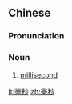 ==Chinese==
{{zh-forms}}

===Pronunciation===
{{zh-pron
|m=háomiǎo
|c=hou4 miu5
|cat=n
}}

===Noun===
{{zh-noun}}

# [[millisecond]]

{{zh-cat|SI units}}

[[lt:毫秒]]
[[zh:毫秒]]